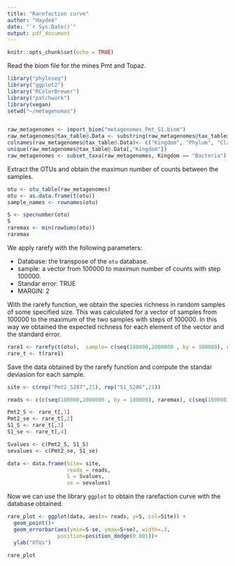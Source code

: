 ---
title: "Rarefaction curve"
author: "Haydeé"
date: "`r Sys.Date()`"
output: pdf_document
---

```{r setup, include=FALSE}
knitr::opts_chunk$set(echo = TRUE)
```

Read the biom file for the mines Pmt and Topaz.

```{r}
library("phyloseq")
library("ggplot2")
library("RColorBrewer")
library("patchwork")
library(vegan)
setwd("~/metagenomas")


raw_metagenomes <- import_biom("metagenomes_Pmt_S1.biom")
raw_metagenomes@tax_table@.Data <- substring(raw_metagenomes@tax_table@.Data, 4)
colnames(raw_metagenomes@tax_table@.Data)<- c("Kingdom", "Phylum", "Class", "Order", "Family", "Genus", "Species")
unique(raw_metagenomes@tax_table@.Data[,"Kingdom"])
raw_metagenomes <- subset_taxa(raw_metagenomes, Kingdom == "Bacteria")
```

Extract the OTUs and obtain the maximun number of counts between the samples. 

```{r}
otu <- otu_table(raw_metagenomes)
otu <- as.data.frame(t(otu))
sample_names <- rownames(otu)

S <- specnumber(otu)
S
raremax <- min(rowSums(otu))
raremax
```


We apply rarefy with the following parameters:

  - Database: the transpose of the `otu` database. 
  - sample: a vector from 100000 to maximun number of counts with step 100000.
  - Standar error: TRUE
  - MARGIN: 2
  
With the rarefy function, we obtain the species richness in random samples of some specified size. This was calculated for a vector of samples from 100000 to the maximum of the two samples with steps of 100000. In this way we obtained the expected richness for each element of the vector and the standard error.


```{r}
rare1 <- rarefy(t(otu),  sample= c(seq(100000,2000000 , by = 100000), raremax)  , se = T, MARG = 2)
rare_t <- t(rare1)
```


Save the data obtained by the rarefy function and compute the standar deviasion for each sample. 

```{r}
site <- c(rep("Pmt2_S287",21), rep("S1_S286",21))

reads <- c(c(seq(100000,2000000 , by = 100000), raremax), c(seq(100000,2000000 , by = 100000), raremax)) 

Pmt2_S <- rare_t[,1]
Pmt2_se <- rare_t[,2]
S1_S <- rare_t[,3]
S1_se <- rare_t[,4]

Svalues <- c(Pmt2_S, S1_S)
sevalues <- c(Pmt2_se, S1_se)

data <- data.frame(Site= site, 
                   reads = reads,
                   S = Svalues,
                   se = sevalues)
```


Now we can use the library `ggplot` to obtain the rarefaction curve with the database obtained.

```{r}
rare_plot <- ggplot(data, aes(x= reads, y=S, col=Site)) +
  geom_point()+
  geom_errorbar(aes(ymin=S-se, ymax=S+se), width=.3,
                position=position_dodge(0.001))+
  ylab("OTUs")

rare_plot
```

